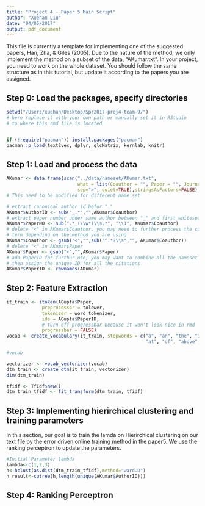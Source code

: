 ```yaml
---
title: "Project 4 - Paper 5 Main Script"
author: "Xuehan Liu"
date: "04/05/2017"
output: pdf_document
---
```


This file is currently a template for implementing one of the suggested papers, Han, Zha, & Giles (2005). Due to the nature of the method, we only implement the method on a subset of the data, "AKumar.txt". In your project, you need to work on the whole dataset. You should follow the same structure as in this tutorial, but update it according to the papers you are assigned.

## Step 0: Load the packages, specify directories

```r
setwd("/Users/xuehan/Desktop/Spr2017-proj4-team-9/")
# here replace it with your own path or manually set it in RStudio
# to where this rmd file is located


if (!require("pacman")) install.packages("pacman")
pacman::p_load(text2vec, dplyr, qlcMatrix, kernlab, knitr)
```

## Step 1: Load and process the data

```r
AKumar <- data.frame(scan("../data/nameset/AKumar.txt",
                          what = list(Coauthor = "", Paper = "", Journal = ""),
                          sep=">", quiet=TRUE),stringsAsFactors=FALSE)
# This need to be modified for different name set

# extract canonical author id befor "_"
AKumar$AuthorID <- sub("_.*","",AKumar$Coauthor)
# extract paper number under same author between "_" and first whitespace
AKumar$PaperNO <- sub(".*_(\\w*)\\s.*", "\\1", AKumar$Coauthor)
# delete "<" in AKumar$Coauthor, you may need to further process the coauthor
# term depending on the method you are using
AKumar$Coauthor <- gsub("<","",sub("^.*?\\s","", AKumar$Coauthor))
# delete "<" in AKumar$Paper
AKumar$Paper <- gsub("<","",AKumar$Paper)
# add PaperID for furthur use, you may want to combine all the nameset files and 
# then assign the unique ID for all the citations
AKumar$PaperID <- rownames(AKumar)


```


## Step 2: Feature Extraction

```r
it_train <- itoken(AGupta$Paper, 
             preprocessor = tolower, 
             tokenizer = word_tokenizer,
             ids = AGupta$PaperID,
             # turn off progressbar because it won't look nice in rmd
             progressbar = FALSE)
vocab <- create_vocabulary(it_train, stopwords = c("a", "an", "the", "in", "on",
                                                   "at", "of", "above", "under"))

#vocab

vectorizer <- vocab_vectorizer(vocab)
dtm_train <- create_dtm(it_train, vectorizer)
dim(dtm_train)

tfidf <- TfIdf$new()
dtm_train_tfidf <- fit_transform(dtm_train, tfidf)


```

## Step 3: Implementing hierirchical clustering and training parameters 

In this section, our goal is to train the lamda on Hierirchical clustering on our text file by the error driven online training method in the paper5. We use the ranking perceptron to update the parameters.

```r
#Initial Parameter lambda
lambda<-c(1,2,3)
h<-hclust(as.dist(dtm_train_tfidf),method="ward.D")
h_result<-cutree(h,length(unique(AKumar$AuthorID)))

```


## Step 4: Ranking Perceptron 

```r

```